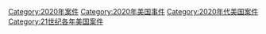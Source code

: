 [[Category:2020年案件|Category:2020年案件]]
[[Category:2020年美国事件|Category:2020年美国事件]]
[[Category:2020年代美国案件|Category:2020年代美国案件]]
[[Category:21世纪各年美国案件|Category:21世纪各年美国案件]]